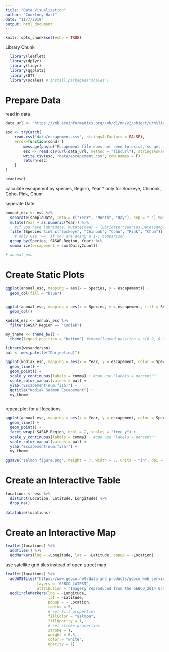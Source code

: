 ```yaml
---
title: "Data Visualization"
author: "Courtney Hart"
date: "11/7/2019"
output: html_document
---
```


```r
knitr::opts_chunk$set(echo = TRUE)
```

Library Chunk
```r
  library(leaflet)
  library(dplyr)
  library(tidyr)
  library(ggplot2)
  library(DT)
  library(scales) # install.packages("scales")
```

# Prepare Data

read in data
```r
data_url <- "https://knb.ecoinformatics.org/knb/d1/mn/v2/object/urn%3Auuid%3Af119a05b-bbe7-4aea-93c6-85434dcb1c5e"

esc <- tryCatch(
    read.csv("data/escapement.csv", stringsAsFactors = FALSE),
    error=function(cond) {
        message(paste("Escapement file does not seem to exist, so get it from the KNB."))
        esc <- read.csv(url(data_url, method = "libcurl"), stringsAsFactors = FALSE)
        write.csv(esc, "data/escapement.csv", row.names = F)
        return(esc)
    }
)

head(esc)
```

calculate escapemnt by species, Region, Year
* only for Sockeye, Chinook, Coho, Pink, Chum

seperate Date
```r
annual_esc <- esc %>%
  separate(sampleDate, into = c("Year", "Month", "Day"), sep = "-") %>% 
  mutate(Year = as.numeric(Year)) %>% 
    #if you have lubridate: mutate(Year = lubridate::year(as.Date(sampleDate)))
  filter(Species %in% c("Sockeye", "Chinook", "Coho", "Pink", "Chum")) %>% 
    # only use '==' if you are doing a 1-1 comparison
  group_by(Species, SASAP.Region, Year) %>% 
  summarize(escapement = sum(DailyCount))

# annual_esc
```

# Create Static Plots

```r
ggplot(annual_esc, mapping = aes(x = Species, y = escapement)) +
  geom_col(fill = "blue")
  
```

```r
ggplot(annual_esc, mapping = aes(x = Species, y = escapement, fill = SASAP.Region)) +
  geom_col()
```

```r
kodiak_esc <- annual_esc %>% 
  filter(SASAP.Region == "Kodiak")

my_theme <- theme_bw() +
  theme(legend.position = "bottom") #theme(legend_position = c(0.9, 0.9)) allow you to locate legend 

library(wesanderson)
pal <- wes_palette("Darjeeling1")

ggplot(kodiak_esc, mapping = aes(x = Year, y = escapement, color = Species)) +
  geom_line() +
  geom_point() +
  scale_y_continuous(labels = comma) + #can use 'labels = percent""
  scale_color_manual(values = pal) +
  ylab("Escapement(num.fish)") +
  ggtitle("Kodiak Salmon Escapement") +
  my_theme
  

```

repeat plot for all locations
```r
ggplot(annual_esc, mapping = aes(x = Year, y = escapement, color = Species)) +
  geom_line() +
  geom_point() +
  facet_wrap(~SASAP.Region, ncol = 2, scales = "free_y") +
  scale_y_continuous(labels = comma) + #can use 'labels = percent""
  scale_color_manual(values = pal) +
  ylab("Escapement(num.fish)") +
  my_theme
  
ggsave("salmon figure.png", height = 7, width = 7, units = "in", dpi = 300)
```


# Create an Interactive Table

```r
locations <- esc %>% 
  distinct(Location, Latitude, Longitude) %>% 
  drop_na()
```

```r
datatable(locations)
```


# Create an Interactive Map

```r
leaflet(locations) %>% 
  addTiles() %>% 
  addMarkers(lng = ~Longitude, lat = ~Latitude, popup = ~Location)
```

use satellite grid tiles instead of open street map
```r
leaflet(locations) %>% 
  addWMSTiles("https://www.gebco.net/data_and_products/gebco_web_services/web_map_service/mapserv?",
              layers = 'GEBCO_LATEST',
              attribution = "Imagery reproduced from the GEBCO_2014 Grid, version 20150318, www.gebco.net") %>%
  addCircleMarkers(lng = ~Longitude,
                   lat = ~Latitude,
                   popup = ~ Location,
                   radius = 5,
                   # set fill properties
                   fillColor = "salmon",
                   fillOpacity = 1,
                   # set stroke properties
                   stroke = T,
                   weight = 0.5,
                   color = "white",
                   opacity = 1)
```

